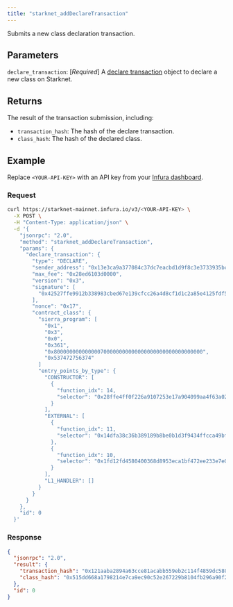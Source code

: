 ```yaml
---
title: "starknet_addDeclareTransaction"
---
```



Submits a new class declaration transaction.

## Parameters

`declare_transaction`: [*Required*] A
[declare transaction](https://docs.starknet.io/documentation/architecture_and_concepts/Network_Architecture/transactions/#declare-transaction)
object to declare a new class on Starknet.

## Returns

The result of the transaction submission, including:

- `transaction_hash`: The hash of the declare transaction.
- `class_hash`: The hash of the declared class.

## Example

Replace `<YOUR-API-KEY>` with an API key from your [Infura dashboard](https://infura.io/dashboard).

### Request

<Tabs>
<TabItem value="curl">

```bash
curl https://starknet-mainnet.infura.io/v3/<YOUR-API-KEY> \
  -X POST \
  -H "Content-Type: application/json" \
  -d '{
    "jsonrpc": "2.0",
    "method": "starknet_addDeclareTransaction",
    "params": {
      "declare_transaction": {
        "type": "DECLARE",
        "sender_address": "0x13e3ca9a377084c37dc7eacbd1d9f8c3e3733935bcbad887c32a0e213cd6fe0",
        "max_fee": "0x28ed6103d0000",
        "version": "0x3",
        "signature": [
          "0x42527ffe9912b338983cbed67e139cfcc26a4d8cf1d1c2a85e4125fdf5f59ed", "0x636147d06fefd02ed37984b752556d4b9aefdac1a50b3df0528ec7c201ad84b"
        ],
        "nonce": "0x17",
        "contract_class": {
          "sierra_program": [
            "0x1",
            "0x3",
            "0x0",
            "0x361",
            "0x800000000000000700000000000000000000000000000000",
            "0x537472756374"
          ]
          "entry_points_by_type": {
            "CONSTRUCTOR": [
              {
                "function_idx": 14,
                "selector": "0x28ffe4ff0f226a9107253e17a904099aa4f63a02a5621de0576e5aa71bc5194"
              }
            ],
            "EXTERNAL": [
              {
                "function_idx": 11,
                "selector": "0x14dfa38c36b389189b8be0b1d3f9434ffcca49bf1a88f3658579d23d16368f"
              },
              {
                "function_idx": 10,
                "selector": "0x1fd12fd4580400368d8953eca1bf472ee233e7e06245d1ef8c176ff12bd3c4"
              }
            ],
            "L1_HANDLER": []
          }
        }
      }
    },
    "id": 0
  }'
```

</TabItem>
</Tabs>

### Response

<Tabs>
<TabItem value="JSON">

```json
{
  "jsonrpc": "2.0",
  "result": {
    "transaction_hash": "0x121aaba2894a63cce81acabb559eb2c114f4859dc5803e0b91349ec398d2eb0",
    "class_hash": "0x515dd668a1798214e7ca9ec90c52e267229b8104fb296a90f20b6f70baaef53"
  },
  "id": 0
}
```

</TabItem>
</Tabs>
